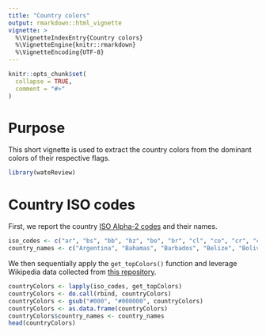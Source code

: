 ```yaml
---
title: "Country colors"
output: rmarkdown::html_vignette
vignette: >
  %\VignetteIndexEntry{Country colors}
  %\VignetteEngine{knitr::rmarkdown}
  %\VignetteEncoding{UTF-8}
---
```


```r
knitr::opts_chunk$set(
  collapse = TRUE,
  comment = "#>"
)
```

# Purpose

This short vignette is used to extract the country colors from the dominant colors of their respective flags.

```r
library(wateReview)
```

# Country ISO codes

First, we report the country [ISO Alpha-2 codes](https://www.iso.org/obp/ui/#search) and their names.

```r
iso_codes <- c("ar", "bs", "bb", "bz", "bo", "br", "cl", "co", "cr", "cu", "ec", "sv", "gt", "ht", "hn", "jm", "mx", "ni", "pa", "py", "pe", "uy", "ve")
country_names <- c("Argentina", "Bahamas", "Barbados", "Belize", "Bolivia", "Brazil", "Chile", "Colombia", "Costa Rica", "Cuba", "Ecuador", "El Salvador", "Guatemala", "Haiti", "Honduras", "Jamaica", "Mexico", "Nicaragua", "Panama", "Paraguay", "Peru", "Uruguay", "Venezuela")
```

We then sequentially apply the `get_topColors()` function and leverage Wikipedia data collected from [this repository](http://hjnilsson.github.io/country-flags/).

```r
countryColors <- lapply(iso_codes, get_topColors)
countryColors <- do.call(rbind, countryColors)
countryColors <- gsub("#000", "#000000", countryColors)
countryColors <- as.data.frame(countryColors)
countryColors$country_names <- country_names
head(countryColors)
```